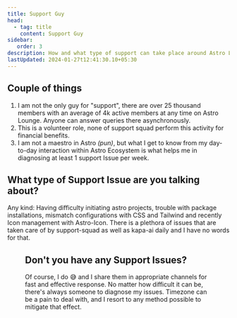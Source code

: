 ```yaml
---
title: Support Guy
head:
  - tag: title
    content: Support Guy
sidebar:
   order: 3
description: How and what type of support can take place around Astro Lounge
lastUpdated: 2024-01-27t12:41:30.10+05:30
---
```



## Couple of things

1. I am not the only guy for "support", there are over 25 thousand members with an average of 4k active members at any time on Astro Lounge. Anyone can answer queries there asynchronously.
2. This is a volunteer role, none of support squad perform this activity for financial benefits.
3. I am not a maestro in Astro _(pun)_, but what I get to know from my day-to-day interaction within Astro Ecosystem is what helps me in diagnosing at least 1 support Issue per week.

## What type of Support Issue are you talking about?

Any kind: Having difficulty initiating astro projects, trouble with package installations, mismatch configurations with CSS and Tailwind and recently Icon management with Astro-Icon. There is a plethora of issues that are taken care of by support-squad as well as kapa-ai daily and I have no words for that.

<Figure
  src={frustation}
  alt="I understand your frustation"
  caption="Me trying to relate to support Issues"
/>

## Don't you have any Support Issues?

Of course, I do 😅 and I share them in appropriate channels for fast and effective response. No matter how difficult it can be, there's always someone to diagnose my issues. Timezone can be a pain to deal with, and I resort to any method possible to mitigate that effect.
